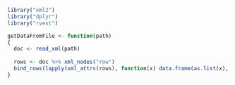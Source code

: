 ```r
library("xml2")
library("dplyr")
library("rvest")

getDataFromFile <- function(path)
{
  doc <- read_xml(path)
  
  rows <- doc %>% xml_nodes("row")
  bind_rows(lapply(xml_attrs(rows), function(x) data.frame(as.list(x), stringsAsFactors=FALSE)))
}
```